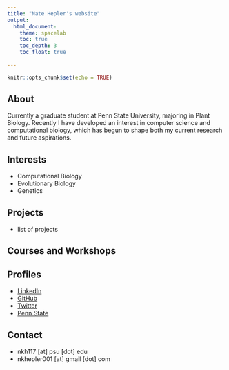 ```yaml
---
title: "Nate Hepler's website"
output: 
  html_document:
    theme: spacelab
    toc: true
    toc_depth: 3
    toc_float: true
    
---
```


```r
knitr::opts_chunk$set(echo = TRUE)
```

## About

Currently a graduate student at Penn State University, majoring in Plant Biology. Recently I have developed an interest in computer science and computational biology, which has begun to shape both my current research and future aspirations. 

## Interests

- Computational Biology
- Evolutionary Biology
- Genetics

## Projects

- list of projects

## Courses and Workshops


## Profiles

- [LinkedIn](https://www.linkedin.com/in/nathankhepler/)
- [GitHub](https://github.com/nkhepler)
- [Twitter](https://twitter.com/nate_hepler)
- [Penn State](https://www.huck.psu.edu/people/nathan-hepler)

## Contact

- nkh117 [at] psu [dot] edu
- nkhepler001 [at] gmail [dot] com
